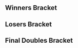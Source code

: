 {{DISPLAYTITLE:DreamHack Summer 2016: Doubles Bracket}}{{SetGame|melee}}
{{DreamHack Summer 2016 Tabs|This=4}}
==Winners Bracket==
{{32DEDoublesWBracketA
<!-- ROUND 1 -->
|r1m1t1p1=Android |r1m1t1p1flag=se
|r1m1t1p2=Amsah |r1m1t1p2flag=nl |r1m1t1score={{win}}
|r1m1t2p1=Bye |r1m1t2p1flag=
|r1m1t2p2=Bye |r1m1t2p2flag= |r1m1t2score=
|r1m1win=1

|r1m2t1p1=Rd |r1m2t1p1flag=
|r1m2t1p2=Schmep |r1m2t1p2flag= |r1m2t1score=0
|r1m2t2p1=Lolex |r1m2t2p1flag=se
|r1m2t2p2=Glaz  |r1m2t2p2flag=se |r1m2t2score=2
|r1m2win=2

|r1m3t1p1=PeliQ |r1m3t1p1flag=fi
|r1m3t1p2=BËst |r1m3t1p2flag=fi |r1m3t1score=2
|r1m3t2p1=Araby Soldat |r1m3t2p1flag=
|r1m3t2p2=Reverb  |r1m3t2p2flag= |r1m3t2score=0
|r1m3win=1

|r1m4t1p1=VJ |r1m4t1p1flag=se
|r1m4t1p2=Glitchy |r1m4t1p2flag=se |r1m4t1score=2
|r1m4t2p1=7bananer |r1m4t2p1flag=
|r1m4t2p2=Snabbdjur  |r1m4t2p2flag= |r1m4t2score=0
|r1m4win=1

|r1m5t1p1=MISTRRLOVE |r1m5t1p1flag=de
|r1m5t1p2=Däumling |r1m5t1p2flag=de |r1m5t1score={{win}}
|r1m5t2p1=Bye |r1m5t2p1flag=
|r1m5t2p2=Bye |r1m5t2p2flag= |r1m5t2score=
|r1m5win=1

|r1m6t1p1=ZodZ |r1m6t1p1flag=
|r1m6t1p2=Kriz |r1m6t1p2flag= |r1m6t1score=2
|r1m6t2p1=Pipsqueak |r1m6t2p1flag=
|r1m6t2p2=Rev  |r1m6t2p2flag= |r1m6t2score=0
|r1m6win=1

|r1m7t1p1=Zorc |r1m7t1p1flag=no
|r1m7t1p2=Askeflink |r1m7t1p2flag=no |r1m7t1score={{win}}
|r1m7t2p1=Bye |r1m7t2p1flag=
|r1m7t2p2=Bye |r1m7t2p2flag= |r1m7t2score=
|r1m7win=1

|r1m8t1p1=Zing |r1m8t1p1flag=
|r1m8t1p2=Pots |r1m8t1p2flag= |r1m8t1score=2
|r1m8t2p1=Spaghett |r1m8t2p1flag=
|r1m8t2p2=DiLeva  |r1m8t2p2flag= |r1m8t2score=0
|r1m8win=1

|r1m9t1p1=Zoler |r1m9t1p1flag=se
|r1m9t1p2=peki |r1m9t1p2flag=fi |r1m9t1score={{win}}
|r1m9t2p1=Bye |r1m9t2p1flag=
|r1m9t2p2=Bye |r1m9t2p2flag= |r1m9t2score=
|r1m9win=1

|r1m10t1p1=Acid Fuccboi |r1m10t1p1flag=se
|r1m10t1p2=Widde |r1m10t1p2flag=se |r1m10t1score=2
|r1m10t2p1=Spider |r1m10t2p1flag=
|r1m10t2p2=Poopmaister6000 |r1m10t2p2flag= |r1m10t2score=1
|r1m10win=1

|r1m11t1p1=Flodens Mun |r1m11t1p1flag=se
|r1m11t1p2=RPG |r1m11t1p2flag=se |r1m11t1score=2
|r1m11t2p1=Nisse |r1m11t2p1flag=
|r1m11t2p2=MevX |r1m11t2p2flag= |r1m11t2score=0
|r1m11win=1

|r1m12t1p1=saska |r1m12t1p1flag=fi
|r1m12t1p2=hopo |r1m12t1p2flag=fi |r1m12t1score=2
|r1m12t2p1=Gamba |r1m12t2p1flag=
|r1m12t2p2=Walid  |r1m12t2p2flag= |r1m12t2score=0
|r1m12win=1

|r1m13t1p1=Daydee |r1m13t1p1flag=se
|r1m13t1p2=Humpe |r1m13t1p2flag=se |r1m13t1score={{win}}
|r1m13t2p1=Bye |r1m13t2p1flag=
|r1m13t2p2=Bye |r1m13t2p2flag= |r1m13t2score=
|r1m13win=1

|r1m14t1p1=Joel |r1m14t1p1flag=
|r1m14t1p2=Picassu |r1m14t1p2flag= |r1m14t1score=1
|r1m14t2p1=Ludderix |r1m14t2p1flag=se
|r1m14t2p2=Flippy |r1m14t2p2flag=se |r1m14t2score=2
|r1m14win=2

|r1m15t1p1=Nils |r1m15t1p1flag=se
|r1m15t1p2=MikeHaggar |r1m15t1p2flag=se |r1m15t1score=2
|r1m15t2p1=Cel |r1m15t2p1flag=
|r1m15t2p2=Sharp  |r1m15t2p2flag= |r1m15t2score=0
|r1m15win=1

|r1m16t1p1=$tijn |r1m16t1p1flag=nl
|r1m16t1p2=Venitas  |r1m16t1p2flag= |r1m16t1score=2
|r1m16t2p1=Tenwa |r1m16t2p1flag=
|r1m16t2p2=Sanchez  |r1m16t2p2flag= |r1m16t2score=0
|r1m16win=1

<!-- ROUND 2 -->
|r2m1t1p1=Android |r2m1t1p1flag=se
|r2m1t1p2=Amsah |r2m1t1p2flag=nl |r2m1t1score=2
|r2m1t2p1=Lolex |r2m1t2p1flag=se
|r2m1t2p2=Glaz  |r2m1t2p2flag=se |r2m1t2score=0
|r2m1win=1

|r2m2t1p1=PeliQ |r2m2t1p1flag=fi
|r2m2t1p2=BËst |r2m2t1p2flag=fi |r2m2t1score=0
|r2m2t2p1=VJ |r2m2t2p1flag=se
|r2m2t2p2=Glitchy |r2m2t2p2flag=se |r2m2t2score=2
|r2m2win=2

|r2m3t1p1=MISTRRLOVE |r2m3t1p1flag=de
|r2m3t1p2=Däumling |r2m3t1p2flag=de |r2m3t1score=2
|r2m3t2p1=ZodZ |r2m3t2p1flag=
|r2m3t2p2=Kriz |r2m3t2p2flag= |r2m3t2score=0
|r2m3win=1

|r2m4t1p1=Zorc |r2m4t1p1flag=no
|r2m4t1p2=Askeflink |r2m4t1p2flag=no |r2m4t1score=1
|r2m4t2p1=Zing |r2m4t2p1flag=
|r2m4t2p2=Pots |r2m4t2p2flag= |r2m4t2score=2
|r2m4win=2

|r2m5t1p1=Zoler |r2m5t1p1flag=se
|r2m5t1p2=peki |r2m5t1p2flag=fi |r2m5t1score=2
|r2m5t2p1=Acid Fuccboi |r2m5t2p1flag=se
|r2m5t2p2=Widde |r2m5t2p2flag=se |r2m5t2score=0
|r2m5win=1

|r2m6t1p1=Flodens Mun |r2m6t1p1flag=se
|r2m6t1p2=RPG |r2m6t1p2flag=se |r2m6t1score=2
|r2m6t2p1=saska |r2m6t2p1flag=fi
|r2m6t2p2=hopo |r2m6t2p2flag=fi |r2m6t2score=0
|r2m6win=1

|r2m7t1p1=Daydee |r2m7t1p1flag=se
|r2m7t1p2=Humpe |r2m7t1p2flag=se |r2m7t1score=2
|r2m7t2p1=Ludderix |r2m7t2p1flag=se
|r2m7t2p2=Flippy |r2m7t2p2flag=se |r2m7t2score=0
|r2m7win=1

|r2m8t1p1=Nils |r2m8t1p1flag=se
|r2m8t1p2=MikeHaggar |r2m8t1p2flag=se |r2m8t1score=2
|r2m8t2p1=$tijn |r2m8t2p1flag=nl
|r2m8t2p2=Venitas  |r2m8t2p2flag= |r2m8t2score=1
|r2m8win=1

<!-- ROUND 3 -->
|r3m1t1p1=Android |r3m1t1p1flag=se
|r3m1t1p2=Amsah |r3m1t1p2flag=nl |r3m1t1score=2
|r3m1t2p1=VJ |r3m1t2p1flag=se
|r3m1t2p2=Glitchy |r3m1t2p2flag=se |r3m1t2score=0
|r3m1win=1

|r3m2t1p1=MISTRRLOVE |r3m2t1p1flag=de
|r3m2t1p2=Däumling |r3m2t1p2flag=de |r3m2t1score=2
|r3m2t2p1=Zing |r3m2t2p1flag=
|r3m2t2p2=Pots |r3m2t2p2flag= |r3m2t2score=0
|r3m2win=1

|r3m3t1p1=Zoler |r3m3t1p1flag=se
|r3m3t1p2=peki |r3m3t1p2flag=fi |r3m3t1score=2
|r3m3t2p1=Flodens Mun |r3m3t2p1flag=se
|r3m3t2p2=RPG |r3m3t2p2flag=se |r3m3t2score=1
|r3m3win=1

|r3m4t1p1=Daydee |r3m4t1p1flag=se
|r3m4t1p2=Humpe |r3m4t1p2flag=se |r3m4t1score=2
|r3m4t2p1=Nils |r3m4t2p1flag=se
|r3m4t2p2=MikeHaggar |r3m4t2p2flag=se |r3m4t2score=0
|r3m4win=1

<!-- ROUND 4 -->
|r4m1t1p1=Android |r4m1t1p1flag=se
|r4m1t1p2=Amsah |r4m1t1p2flag=nl |r4m1t1score=3
|r4m1t2p1=MISTRRLOVE |r4m1t2p1flag=de
|r4m1t2p2=Däumling |r4m1t2p2flag=de |r4m1t2score=1
|r4m1win=1

|r4m2t1p1=Zoler |r4m2t1p1flag=se
|r4m2t1p2=peki |r4m2t1p2flag=fi |r4m2t1score=3
|r4m2t2p1=Daydee |r4m2t2p1flag=se
|r4m2t2p2=Humpe |r4m2t2p2flag=se |r4m2t2score=0
|r4m2win=1
}}
==Losers Bracket==
{{32DEDoublesLBracketSmwA
|tourneylink=DreamHack/2016/Summer
|tourneyname=DreamHack Summer 2016
|l1placement=25-32
|l2placement=17-24
|l3placement=13-16
|l4placement=9-12
|l5placement=7-8
|l6placement=5-6

<!-- ROUND 1 -->
|l1m1t1p1=Rd |l1m1t1p1flag=
|l1m1t1p2=Schmep |l1m1t1p2flag= |l1m1t1score={{win}}
|l1m1t2p1=Bye |l1m1t2p1flag=
|l1m1t2p2=Bye |l1m1t2p2flag= |l1m1t2score=
|l1m1win=1

|l1m2t1p1=Araby Soldat |l1m2t1p1flag=
|l1m2t1p2=Reverb  |l1m2t1p2flag= |l1m2t1score=0
|l1m2t2p1=7bananer |l1m2t2p1flag=
|l1m2t2p2=Snabbdjur  |l1m2t2p2flag= |l1m2t2score=2
|l1m2win=2

|l1m3t1p1=Pipsqueak |l1m3t1p1flag=
|l1m3t1p2=Rev  |l1m3t1p2flag= |l1m3t1score={{win}}
|l1m3t2p1=Bye |l1m3t2p1flag=
|l1m3t2p2=Bye |l1m3t2p2flag= |l1m3t2score=
|l1m3win=1

|l1m4t1p1=Spaghett |l1m4t1p1flag=
|l1m4t1p2=DiLeva  |l1m4t1p2flag= |l1m4t1score={{win}}
|l1m4t2p1=Bye |l1m4t2p1flag=
|l1m4t2p2=Bye |l1m4t2p2flag= |l1m4t2score=
|l1m4win=1

|l1m5t1p1=Spider |l1m5t1p1flag=
|l1m5t1p2=Poopmaister6000 |l1m5t1p2flag= |l1m5t1score={{win}}
|l1m5t2p1=Bye |l1m5t2p1flag=
|l1m5t2p2=Bye |l1m5t2p2flag= |l1m5t2score=
|l1m5win=1

|l1m6t1p1=Nisse |l1m6t1p1flag=
|l1m6t1p2=MevX |l1m6t1p2flag= |l1m6t1score=0
|l1m6t2p1=Gamba |l1m6t2p1flag=
|l1m6t2p2=Walid  |l1m6t2p2flag= |l1m6t2score=2
|l1m6win=2

|l1m7t1p1=Joel |l1m7t1p1flag=
|l1m7t1p2=Picassu |l1m7t1p2flag= |l1m7t1score={{win}}
|l1m7t2p1=Bye |l1m7t2p1flag=
|l1m7t2p2=Bye |l1m7t2p2flag= |l1m7t2score=
|l1m7win=1

|l1m8t1p1=Cel |l1m8t1p1flag=
|l1m8t1p2=Sharp  |l1m8t1p2flag= |l1m8t1score=0
|l1m8t2p1=Tenwa |l1m8t2p1flag=
|l1m8t2p2=Sanchez  |l1m8t2p2flag= |l1m8t2score=2
|l1m8win=2

<!-- ROUND 2 -->
|l2m1t1p1=$tijn |l2m1t1p1flag=nl
|l2m1t1p2=Venitas  |l2m1t1p2flag= |l2m1t1score=1
|l2m1t2p1=Rd |l2m1t2p1flag=
|l2m1t2p2=Schmep |l2m1t2p2flag= |l2m1t2score=2
|l2m1win=2

|l2m2t1p1=Ludderix |l2m2t1p1flag=se
|l2m2t1p2=Flippy |l2m2t1p2flag=se |l2m2t1score=2
|l2m2t2p1=7bananer |l2m2t2p1flag=
|l2m2t2p2=Snabbdjur  |l2m2t2p2flag= |l2m2t2score=1
|l2m2win=1

|l2m3t1p1=saska |l2m3t1p1flag=fi
|l2m3t1p2=hopo |l2m3t1p2flag=fi |l2m3t1score=2
|l2m3t2p1=Pipsqueak |l2m3t2p1flag=
|l2m3t2p2=Rev  |l2m3t2p2flag= |l2m3t2score=0
|l2m3win=1

|l2m4t1p1=Acid Fuccboi |l2m4t1p1flag=se
|l2m4t1p2=Widde |l2m4t1p2flag=se |l2m4t1score={{win}}
|l2m4t2p1=Spaghett |l2m4t2p1flag=
|l2m4t2p2=DiLeva  |l2m4t2p2flag= |l2m4t2score=DQ
|l2m4win=1

|l2m5t1p1=Zorc |l2m5t1p1flag=no
|l2m5t1p2=Askeflink |l2m5t1p2flag=no |l2m5t1score=2
|l2m5t2p1=Spider |l2m5t2p1flag=
|l2m5t2p2=Poopmaister6000 |l2m5t2p2flag= |l2m5t2score=0
|l2m5win=1

|l2m6t1p1=ZodZ |l2m6t1p1flag=
|l2m6t1p2=Kriz |l2m6t1p2flag= |l2m6t1score=2
|l2m6t2p1=Gamba |l2m6t2p1flag=
|l2m6t2p2=Walid  |l2m6t2p2flag= |l2m6t2score=0
|l2m6win=1

|l2m7t1p1=PeliQ |l2m7t1p1flag=fi
|l2m7t1p2=BËst |l2m7t1p2flag=fi |l2m7t1score=2
|l2m7t2p1=Joel |l2m7t2p1flag=
|l2m7t2p2=Picassu |l2m7t2p2flag= |l2m7t2score=0
|l2m7win=1

|l2m8t1p1=Lolex |l2m8t1p1flag=se
|l2m8t1p2=Glaz  |l2m8t1p2flag=se |l2m8t1score=2
|l2m8t2p1=Tenwa |l2m8t2p1flag=
|l2m8t2p2=Sanchez  |l2m8t2p2flag= |l2m8t2score=0
|l2m8win=1

<!-- ROUND 3 -->
|l3m1t1p1=Rd |l3m1t1p1flag=
|l3m1t1p2=Schmep |l3m1t1p2flag= |l3m1t1score=0
|l3m1t2p1=Ludderix |l3m1t2p1flag=se
|l3m1t2p2=Flippy |l3m1t2p2flag=se |l3m1t2score=2
|l3m1win=2

|l3m2t1p1=saska |l3m2t1p1flag=fi
|l3m2t1p2=hopo |l3m2t1p2flag=fi |l3m2t1score=2
|l3m2t2p1=Acid Fuccboi |l3m2t2p1flag=se
|l3m2t2p2=Widde |l3m2t2p2flag=se |l3m2t2score=0
|l3m2win=1

|l3m3t1p1=Zorc |l3m3t1p1flag=no
|l3m3t1p2=Askeflink |l3m3t1p2flag=no |l3m3t1score=2
|l3m3t2p1=ZodZ |l3m3t2p1flag=
|l3m3t2p2=Kriz |l3m3t2p2flag= |l3m3t2score=1
|l3m3win=1

|l3m4t1p1=PeliQ |l3m4t1p1flag=fi
|l3m4t1p2=BËst |l3m4t1p2flag=fi |l3m4t1score=0
|l3m4t2p1=Lolex |l3m4t2p1flag=se
|l3m4t2p2=Glaz  |l3m4t2p2flag=se |l3m4t2score=2
|l3m4win=2

<!-- ROUND 4 -->
|l4m1t1p1=Zing |l4m1t1p1flag=
|l4m1t1p2=Pots |l4m1t1p2flag= |l4m1t1score=0
|l4m1t2p1=Ludderix |l4m1t2p1flag=se
|l4m1t2p2=Flippy |l4m1t2p2flag=se |l4m1t2score=2
|l4m1win=2

|l4m2t1p1=VJ |l4m2t1p1flag=se
|l4m2t1p2=Glitchy |l4m2t1p2flag=se |l4m2t1score=2
|l4m2t2p1=saska |l4m2t2p1flag=fi
|l4m2t2p2=hopo |l4m2t2p2flag=fi |l4m2t2score=0
|l4m2win=1

|l4m3t1p1=Nils |l4m3t1p1flag=se
|l4m3t1p2=MikeHaggar |l4m3t1p2flag=se |l4m3t1score=0
|l4m3t2p1=Zorc |l4m3t2p1flag=no
|l4m3t2p2=Askeflink |l4m3t2p2flag=no |l4m3t2score=2
|l4m3win=2

|l4m4t1p1=Flodens Mun |l4m4t1p1flag=se
|l4m4t1p2=RPG |l4m4t1p2flag=se |l4m4t1score=2
|l4m4t2p1=Lolex |l4m4t2p1flag=se
|l4m4t2p2=Glaz  |l4m4t2p2flag=se |l4m4t2score=0
|l4m4win=1

<!-- ROUND 5 -->
|l5m1t1p1=Ludderix |l5m1t1p1flag=se
|l5m1t1p2=Flippy |l5m1t1p2flag=se |l5m1t1score=1
|l5m1t2p1=VJ |l5m1t2p1flag=se
|l5m1t2p2=Glitchy |l5m1t2p2flag=se |l5m1t2score=3
|l5m1win=2

|l5m2t1p1=Zorc |l5m2t1p1flag=no
|l5m2t1p2=Askeflink |l5m2t1p2flag=no |l5m2t1score=3
|l5m2t2p1=Flodens Mun |l5m2t2p1flag=se
|l5m2t2p2=RPG |l5m2t2p2flag=se |l5m2t2score=1
|l5m2win=1

<!-- ROUND 6 -->
|l6m1t1p1=Daydee |l6m1t1p1flag=se
|l6m1t1p2=Humpe |l6m1t1p2flag=se |l6m1t1score=3
|l6m1t2p1=VJ |l6m1t2p1flag=se
|l6m1t2p2=Glitchy |l6m1t2p2flag=se |l6m1t2score=0
|l6m1win=1

|l6m2t1p1=MISTRRLOVE |l6m2t1p1flag=de
|l6m2t1p2=Däumling |l6m2t1p2flag=de |l6m2t1score=1
|l6m2t2p1=Zorc |l6m2t2p1flag=no
|l6m2t2p2=Askeflink |l6m2t2p2flag=no |l6m2t2score=3
|l6m2win=2
}}
<onlyinclude>
==Final Doubles Bracket==
{{DEFinalDoublesSmwBracket
|tourneylink=DreamHack/2016/Summer
|tourneyname=DreamHack Summer 2016
|l1placement=4
|r2placement=3
|r3loserplacement=2
|r3winnerplacement=1

<!-- FROM WINNERS -->
|r1m1t1p1=Android |r1m1t1p1flag=se
|r1m1t1p2=Amsah |r1m1t1p2flag=nl |r1m1t1score=3
|r1m1t2p1=Zoler |r1m1t2p1flag=se
|r1m1t2p2=peki |r1m1t2p2flag=fi |r1m1t2score=1
|r1m1win=1

<!-- FROM LOSERS -->
|l1m1t1p1=Daydee |l1m1t1p1flag=se
|l1m1t1p2=Humpe |l1m1t1p2flag=se |l1m1t1score=3
|l1m1t2p1=Zorc |l1m1t2p1flag=no
|l1m1t2p2=Askeflink |l1m1t2p2flag=no |l1m1t2score=0
|l1m1win=1

<!-- LOSERS FINALS -->
|r2m1t1p1=Zoler |r2m1t1p1flag=se
|r2m1t1p2=peki |r2m1t1p2flag=fi |r2m1t1score=3
|r2m1t2p1=Daydee |r2m1t2p1flag=se
|r2m1t2p2=Humpe |r2m1t2p2flag=se |r2m1t2score=0
|r2m1win=1

<!-- GRAND FINALS -->
|r3m1t1p1=Android |r3m1t1p1flag=se
|r3m1t1p2=Amsah |r3m1t1p2flag=nl |r3m1t1score=3 |r3m2t1score=
|r3m1t2p1=Zoler |r3m1t2p1flag=se
|r3m1t2p2=peki |r3m1t2p2flag=fi |r3m1t2score=1 |r3m2t2score=
|r3m1win=1
}}
</onlyinclude>

